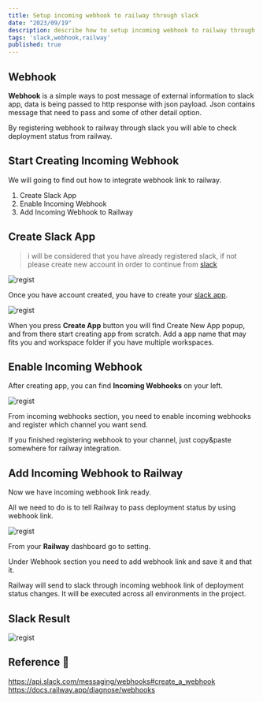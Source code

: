 ```yaml
---
title: Setup incoming webhook to railway through slack
date: "2023/09/19"
description: describe how to setup incoming webhook to railway through slack api
tags: 'slack,webhook,railway'
published: true
---
```

 
## Webhook

**Webhook** is a simple ways to post message of external information to slack app, data is being passed to http response with json payload.
Json contains message that need to pass and some of other detail option.

By registering webhook to railway through slack you will able to check deployment status from railway.


## Start Creating Incoming Webhook

We will going to find out how to integrate webhook link to railway.

1. Create Slack App
2. Enable Incoming Webhook
3. Add Incoming Webhook to Railway


## Create Slack App

> i will be considered that you have already registered slack, if not please create new account in order to continue from [slack](https://slack.com/)

![regist](/posts/RAILWAY/setup-incoming-webhook-railway-slack/slack-app.jpg)

Once you have account created, you have to create your [slack app](https://api.slack.com/messaging/webhooks#create_a_webhook).

![regist](/posts/RAILWAY/setup-incoming-webhook-railway-slack/slack-app-scratch.jpg)

When you press **Create App** button you will find Create New App popup, and from there start creating app from scratch.
Add a app name that may fits you and workspace folder if you have multiple workspaces.


## Enable Incoming Webhook

After creating app, you can find **Incoming Webhooks** on your left. 


![regist](/posts/RAILWAY/setup-incoming-webhook-railway-slack/enable-webhook.jpg)

From incoming webhooks section, you need to enable incoming webhooks and register which channel you want send.

If you finished registering webhook to your channel, just copy&paste somewhere for railway integration.

## Add Incoming Webhook to Railway

Now we have incoming webhook link ready. 

All we need to do is to tell Railway to pass deployment status by using webhook link.

![regist](/posts/RAILWAY/setup-incoming-webhook-railway-slack/railway-dashboard.jpg)

From your **Railway** dashboard go to setting.

Under Webhook section you need to add webhook link and save it and that it.

Railway will send to slack through incoming webhook link of deployment status changes. It will be executed across all environments in the project.


## Slack Result

![regist](/posts/RAILWAY/setup-incoming-webhook-railway-slack/webhook-result.jpg)









## Reference 🔗

https://api.slack.com/messaging/webhooks#create_a_webhook<br/>
https://docs.railway.app/diagnose/webhooks<br/>